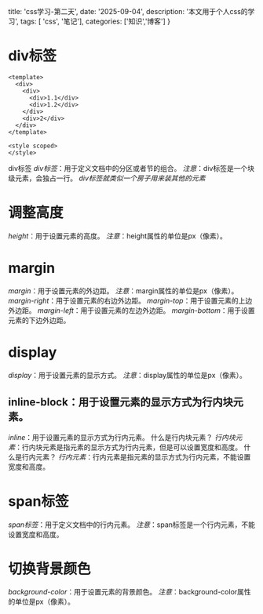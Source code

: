   title: 'css学习-第二天',
  date: '2025-09-04',
  description: '本文用于个人css的学习',
  tags: [ 'css', '笔记'],
  categories: ['知识','博客']
}

# div标签
```
<template>
  <div>
    <div>
      <div>1.1</div>
      <div>1.2</div>
    </div>
    <div>2</div>
  </div>
</template>

<style scoped>
</style>
```
div标签
  *div标签*：用于定义文档中的分区或者节的组合。
  *注意*：div标签是一个块级元素，会独占一行。
*div标签就类似一个房子用来装其他的元素*

# 调整高度
  *height*：用于设置元素的高度。
  *注意*：height属性的单位是px（像素）。
# margin
  *margin*：用于设置元素的外边距。
  *注意*：margin属性的单位是px（像素）。
  *margin-right*：用于设置元素的右边外边距。
  *margin-top*：用于设置元素的上边外边距。
  *margin-left*：用于设置元素的左边外边距。
  *margin-bottom*：用于设置元素的下边外边距。
# display
  *display*：用于设置元素的显示方式。
  *注意*：display属性的单位是px（像素）。
  ## inline-block：用于设置元素的显示方式为行内块元素。
  *inline*：用于设置元素的显示方式为行内元素。
  什么是行内块元素？
  *行内块元素*：行内块元素是指元素的显示方式为行内元素，但是可以设置宽度和高度。
  什么是行内元素？
  *行内元素*：行内元素是指元素的显示方式为行内元素，不能设置宽度和高度。
  
# span标签
  *span标签*：用于定义文档中的行内元素。
  *注意*：span标签是一个行内元素，不能设置宽度和高度。
# 切换背景颜色
  *background-color*：用于设置元素的背景颜色。
  *注意*：background-color属性的单位是px（像素）。
